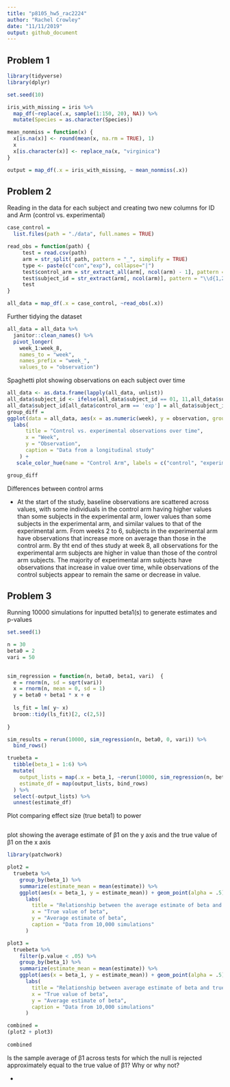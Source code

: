 ```yaml
---
title: "p8105_hw5_rac2224"
author: "Rachel Crowley"
date: "11/11/2019"
output: github_document
---
```


## Problem 1

```r
library(tidyverse)
library(dplyr)

set.seed(10)

iris_with_missing = iris %>% 
  map_df(~replace(.x, sample(1:150, 20), NA)) %>%
  mutate(Species = as.character(Species))

mean_nonmiss = function(x) {
  x[is.na(x)] <- round(mean(x, na.rm = TRUE), 1)
  x
  x[is.character(x)] <- replace_na(x, "virginica")
}

output = map_df(.x = iris_with_missing, ~ mean_nonmiss(.x))
```

## Problem 2

Reading in the data for each subject and creating two new columns for ID and Arm (control vs. experimental)
```r
case_control = 
  list.files(path = "./data", full.names = TRUE)

read_obs = function(path) {
     test = read.csv(path)
     arm = str_split( path, pattern = "_", simplify = TRUE)
     type <- paste(c("con","exp"), collapse="|")
     test$control_arm = str_extract_all(arm[, ncol(arm) - 1], pattern = type )
     test$subject_id = str_extract(arm[, ncol(arm)], pattern = "\\d{1,2}")
     test
}

all_data = map_df(.x = case_control, ~read_obs(.x))
```

Further tidying the dataset

```r
all_data = all_data %>%
  janitor::clean_names() %>%
  pivot_longer(
    week_1:week_8,
    names_to = "week", 
    names_prefix = "week_",
    values_to = "observation") 
```

Spaghetti plot showing observations on each subject over time

```r
all_data <- as.data.frame(lapply(all_data, unlist)) 
all_data$subject_id <- ifelse(all_data$subject_id == 01, 11,all_data$subject_id)
all_data$subject_id[all_data$control_arm == 'exp'] = all_data$subject_id + 10
group_diff = 
ggplot(data = all_data, aes(x = as.numeric(week), y = observation, group = subject_id, color =control_arm)) + geom_line() +
  labs(
      title = "Control vs. experimental observations over time",
      x = "Week",
      y = "Observation",
      caption = "Data from a longitudinal study"
    ) + 
   scale_color_hue(name = "Control Arm", labels = c("control", "experimental")) 

group_diff
```

Differences between control arms 

* At the start of the study, baseline observations are scattered across values, with some individuals in the control arm having higher values than some subjects in the experimental arm, lower values than some subjects in the experimental arm, and similar values to that of the experimental arm. From weeks 2 to 6, subjects in the experimental arm have observations that increase more on average than those in the control arm. By tht end of thes study at week 8, all observations for the experimental arm subjects are higher in value than those of the control arm subjects. The majority of experimental arm subjects have observations that increase in value over time, while observations of the control subjects appear to remain the same or decrease in value.

## Problem 3

Running 10000 simulations for inputted beta1(s) to generate estimates and p-values

```r
set.seed(1)

n = 30
beta0 = 2
vari = 50

 
sim_regression = function(n, beta0, beta1, vari)  {
  e = rnorm(n, sd = sqrt(vari))
  x = rnorm(n, mean = 0, sd = 1)
  y = beta0 + beta1 * x + e
  
  ls_fit = lm( y~ x)
  broom::tidy(ls_fit)[2, c(2,5)]
  
}

sim_results = rerun(10000, sim_regression(n, beta0, 0, vari)) %>%
  bind_rows() 

truebeta = 
  tibble(beta_1 = 1:6) %>%
  mutate(
    output_lists = map(.x = beta_1, ~rerun(10000, sim_regression(n, beta0, beta1 = .x, vari))),
    estimate_df = map(output_lists, bind_rows)
  ) %>%
  select(-output_lists) %>%
  unnest(estimate_df) 
```

Plot comparing effect size (true beta1) to power 

```r



```


plot showing the average estimate of β̂1 on the y axis and the true value of β1 on the x axis

```r
library(patchwork)

plot2 = 
  truebeta %>%
    group_by(beta_1) %>%
    summarize(estimate_mean = mean(estimate)) %>%
    ggplot(aes(x = beta_1, y = estimate_mean)) + geom_point(alpha = .5) +
      labs(
        title = "Relationship between the average estimate of beta and true beta",
        x = "True value of beta",
        y = "Average estimate of beta",
        caption = "Data from 10,000 simulations"
      )

plot3 = 
  truebeta %>% 
    filter(p.value < .05) %>%
    group_by(beta_1) %>%
    summarize(estimate_mean = mean(estimate)) %>%
    ggplot(aes(x = beta_1, y = estimate_mean)) + geom_point(alpha = .5) + 
      labs(
        title = "Relationship between average estimate of beta and true beta when null is rejected",
        x = "True value of beta",
        y = "Average estimate of beta",
        caption = "Data from 10,000 simulations"
      )

combined = 
(plot2 + plot3)
    
combined

```

Is the sample average of β̂1 across tests for which the null is rejected approximately equal to the true value of β1? Why or why not?

* 
